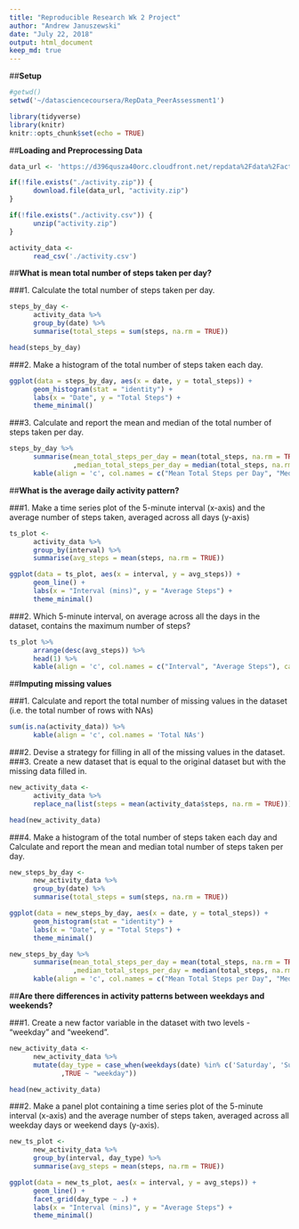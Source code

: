 ```yaml
---
title: "Reproducible Research Wk 2 Project"
author: "Andrew Januszewski"
date: "July 22, 2018"
output: html_document
keep_md: true
---
```




##**Setup**

```r
#getwd()
setwd('~/datasciencecoursera/RepData_PeerAssessment1')

library(tidyverse)
library(knitr)
knitr::opts_chunk$set(echo = TRUE)
```



##**Loading and Preprocessing Data**

```r
data_url <- 'https://d396qusza40orc.cloudfront.net/repdata%2Fdata%2Factivity.zip'

if(!file.exists("./activity.zip")) {
      download.file(data_url, "activity.zip")
}

if(!file.exists("./activity.csv")) {
      unzip("activity.zip")
}

activity_data <-
      read_csv('./activity.csv')
```



##**What is mean total number of steps taken per day?**

###1. Calculate the total number of steps taken per day.
```r
steps_by_day <-
      activity_data %>%
      group_by(date) %>%
      summarise(total_steps = sum(steps, na.rm = TRUE))

head(steps_by_day)
```

###2. Make a histogram of the total number of steps taken each day.
```r
ggplot(data = steps_by_day, aes(x = date, y = total_steps)) +
      geom_histogram(stat = "identity") +
      labs(x = "Date", y = "Total Steps") +
      theme_minimal()
```

###3. Calculate and report the mean and median of the total number of steps taken per day.
```r
steps_by_day %>%
      summarise(mean_total_steps_per_day = mean(total_steps, na.rm = TRUE)
                ,median_total_steps_per_day = median(total_steps, na.rm = TRUE)) %>%
      kable(align = 'c', col.names = c("Mean Total Steps per Day", "Median Total Steps per Day"))
```



##**What is the average daily activity pattern?**

###1. Make a time series plot of the 5-minute interval (x-axis) and the average number of steps taken, averaged across all days (y-axis)
```r
ts_plot <-
      activity_data %>%
      group_by(interval) %>%
      summarise(avg_steps = mean(steps, na.rm = TRUE))

ggplot(data = ts_plot, aes(x = interval, y = avg_steps)) +
      geom_line() +
      labs(x = "Interval (mins)", y = "Average Steps") +
      theme_minimal()
```

###2. Which 5-minute interval, on average across all the days in the dataset, contains the maximum number of steps?
```r
ts_plot %>%
      arrange(desc(avg_steps)) %>%
      head(1) %>%
      kable(align = 'c', col.names = c("Interval", "Average Steps"), caption = "Interval with the Maximum Number of Average Steps")
```



##**Imputing missing values**

###1. Calculate and report the total number of missing values in the dataset (i.e. the total number of rows with NAs)
```r
sum(is.na(activity_data)) %>%
      kable(align = 'c', col.names = 'Total NAs')
```

###2. Devise a strategy for filling in all of the missing values in the dataset.
###3. Create a new dataset that is equal to the original dataset but with the missing data filled in.
```r
new_activity_data <-
      activity_data %>%
      replace_na(list(steps = mean(activity_data$steps, na.rm = TRUE)))

head(new_activity_data)
```

###4. Make a histogram of the total number of steps taken each day and Calculate and report the mean and median total number of steps taken per day.
```r
new_steps_by_day <-
      new_activity_data %>%
      group_by(date) %>%
      summarise(total_steps = sum(steps, na.rm = TRUE))

ggplot(data = new_steps_by_day, aes(x = date, y = total_steps)) +
      geom_histogram(stat = "identity") +
      labs(x = "Date", y = "Total Steps") +
      theme_minimal()

new_steps_by_day %>%
      summarise(mean_total_steps_per_day = mean(total_steps, na.rm = TRUE)
                ,median_total_steps_per_day = median(total_steps, na.rm = TRUE)) %>%
      kable(align = 'c', col.names = c("Mean Total Steps per Day", "Median Total Steps per Day"))
```



##**Are there differences in activity patterns between weekdays and weekends?**

###1. Create a new factor variable in the dataset with two levels - "weekday" and "weekend".
```r
new_activity_data <-
      new_activity_data %>%
      mutate(day_type = case_when(weekdays(date) %in% c('Saturday', 'Sunday') ~ "weekend"
             ,TRUE ~ "weekday"))

head(new_activity_data)
```

###2. Make a panel plot containing a time series plot of the 5-minute interval (x-axis) and the average number of steps taken, averaged across all weekday days or weekend days (y-axis).
```r
new_ts_plot <-
      new_activity_data %>%
      group_by(interval, day_type) %>%
      summarise(avg_steps = mean(steps, na.rm = TRUE))

ggplot(data = new_ts_plot, aes(x = interval, y = avg_steps)) +
      geom_line() +
      facet_grid(day_type ~ .) +
      labs(x = "Interval (mins)", y = "Average Steps") +
      theme_minimal()
```


